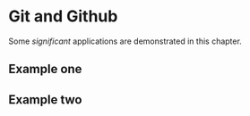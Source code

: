 # Git and Github

Some _significant_ applications are demonstrated in this chapter.

## Example one

## Example two
